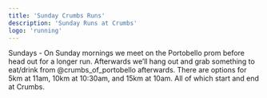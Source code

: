 ```yaml
---
title: 'Sunday Crumbs Runs'
description: 'Sunday Runs at Crumbs'
logo: 'running'
---
```


Sundays - On Sunday mornings we meet on the Portobello prom before head out for a longer run. Afterwards we’ll hang out and grab something to eat/drink from @crumbs_of_portobello afterwards. There are options for 5km at 11am, 10km at 10:30am, and 15km at 10am. All of which start and end at Crumbs.

